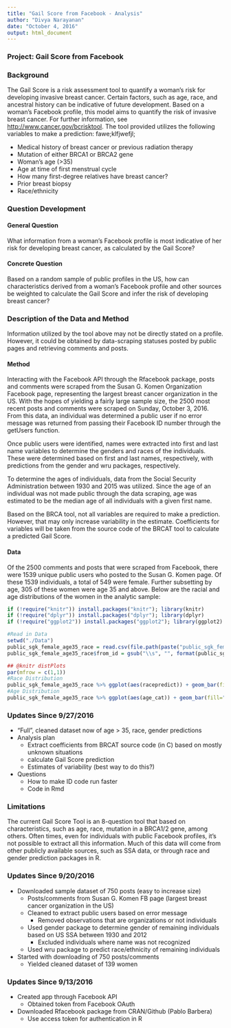 ```yaml
---
title: "Gail Score from Facebook - Analysis"
author: "Divya Narayanan"
date: "October 4, 2016"
output: html_document
---
```

### Project: Gail Score from Facebook 

### Background

The Gail Score is a risk assessment tool to quantify a woman's risk for developing invasive breast cancer. Certain factors, such as age, race, and ancestral history can be indicative of future development. Based on a woman's Facebook profile, this model aims to quantify the risk of invasive breast cancer. For further information, see <http://www.cancer.gov/bcrisktool>. The tool provided utilizes the following variables to make a prediction: fawe;klfjwefjl;

* Medical history of breast cancer or previous radiation therapy
* Mutation of either BRCA1 or BRCA2 gene
* Woman's age (>35)
* Age at time of first menstrual cycle
* How many first-degree relatives have breast cancer?
* Prior breast biopsy
* Race/ethnicity

### Question Development
#### General Question

What information from a woman's Facebook profile is most indicative of her risk for developing breast cancer, as calculated by the Gail Score? 

#### Concrete Question  

Based on a random sample of public profiles in the US, how can characteristics derived from a woman's Facebook profile and other sources be weighted to calculate the Gail Score and infer the risk of developing breast cancer? 

### Description of the Data and Method

Information utilized by the tool above may not be directly stated on a profile. However, it could be obtained by data-scraping statuses posted by public pages and retrieving comments and posts. 

#### Method

Interacting with the Facebook API through the Rfacebook package, posts and comments were scraped from the Susan G. Komen Organization Facebook page, representing the largest breast cancer organization in the US. With the hopes of yielding a fairly large sample size, the 2500 most recent posts and comments were scraped on Sunday, October 3, 2016. From this data, an individual was determined a public user if no error message was returned from passing their Facebook ID number through the getUsers function. 

Once public users were identified, names were extracted into first and last name variables to determine the genders and races of the individuals. These were determined based on first and last names, respectively, with predictions from the gender and wru packages, respectively.

To determine the ages of individuals, data from the Social Security Administration between 1930 and 2015 was utilized. Since the age of an individual was not made public through the data scraping, age was estimated to be the median age of all individuals with a given first name. 

Based on the BRCA tool, not all variables are required to make a prediction. However, that may only increase variability in the estimate. Coefficients for variables will be taken from the source code of the BRCAT tool to calculate a predicted Gail Score. 

#### Data
Of the 2500 comments and posts that were scraped from Facebook, there were 1539 unique public users who posted to the Susan G. Komen page. Of these 1539 individuals, a total of 549 were female. Further subsetting by age, 305 of these women were age 35 and above. Below are the racial and age distributions of the women in the analytic sample:   

```r
if (!require("knitr")) install.packages("knitr"); library(knitr) 
if (!require("dplyr")) install.packages("dplyr"); library(dplyr)
if (!require("ggplot2")) install.packages("ggplot2"); library(ggplot2)

#Read in Data
setwd("./Data")
public_sgk_female_age35_race = read.csv(file.path(paste("public_sgk_female_age35_race_", "2016-10-02", "_raw.csv", sep = "")), header = TRUE) 
public_sgk_female_age35_race$from_id = gsub("\\s", "", format(public_sgk_female_age35_race$from_id, scientific = FALSE))
```

```r
## @knitr distPlots
par(mfrow = c(1,1))
#Race Distribution
public_sgk_female_age35_race %>% ggplot(aes(racepredict)) + geom_bar(fill="#880011") + ggtitle("Racial Distribution of Public Facebook Users") + labs(x="Race", y="Count by\nRacial Category") 
#Age Distribution
public_sgk_female_age35_race %>% ggplot(aes(age_cat)) + geom_bar(fill="#880011") + ggtitle("Age Distribution of Public Facebook Users") + labs(x="Age", y="Count by\nAge Category") 
```

### Updates Since 9/27/2016
* "Full", cleaned dataset now of age > 35, race, gender predictions
* Analysis plan
    + Extract coefficients from BRCAT source code (in C) based on mostly unknown situations
    + calculate Gail Score prediction 
    + Estimates of variability (best way to do this?)
* Questions 
    + How to make ID code run faster
    + Code in Rmd


### Limitations
The current Gail Score Tool is an 8-question tool that based on characteristics, such as age, race, mutation in a BRCA1/2 gene, among others. Often times, even for individuals with public Facebook profiles, it's not possible to extract all this information. Much of this data will come from other publicly available sources, such as SSA data, or through race and gender prediction packages in R.   

### Updates Since 9/20/2016
* Downloaded sample dataset of 750 posts (easy to increase size)
    + Posts/comments from Susan G. Komen FB page (largest breast cancer organization in the US)
    + Cleaned to extract public users based on error message
        * Removed observations that are organizations or not individuals 
    + Used gender package to determine gender of remaining individuals based on US SSA between 1930 and 2012
        * Excluded individuals where name was not recognized 
    + Used wru package to predict race/ethnicity of remaining individuals
* Started with downloading of 750 posts/comments
    + Yielded cleaned dataset of 139 women 

### Updates Since 9/13/2016
* Created app through Facebook API
    + Obtained token from Facebook OAuth
* Downloaded Rfacebook package from CRAN/Github (Pablo Barbera)
    + Use access token for authentication in R 
